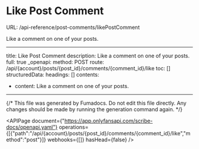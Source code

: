 # Like Post Comment
URL: /api-reference/post-comments/likePostComment

Like a comment on one of your posts.

***

title: Like Post Comment
description: Like a comment on one of your posts.
full: true
_openapi:
method: POST
route: /api/{account}/posts/{post_id}/comments/{comment_id}/like
toc: []
structuredData:
headings: []
contents:

* content: Like a comment on one of your posts.

***

{/* This file was generated by Fumadocs. Do not edit this file directly. Any changes should be made by running the generation command again. */}

<APIPage document={"https://app.onlyfansapi.com/scribe-docs/openapi.yaml"} operations={[{"path":"/api/{account}/posts/{post_id}/comments/{comment_id}/like","method":"post"}]} webhooks={[]} hasHead={false} />

